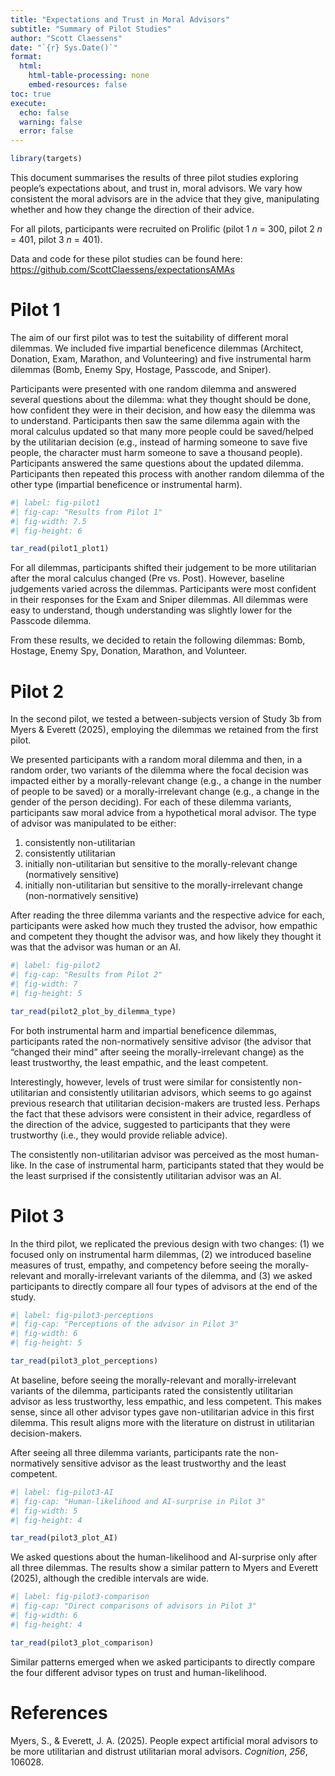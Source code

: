 ```yaml
---
title: "Expectations and Trust in Moral Advisors"
subtitle: "Summary of Pilot Studies"
author: "Scott Claessens"
date: "`{r} Sys.Date()`"
format:
  html:
    html-table-processing: none
    embed-resources: false
toc: true
execute:
  echo: false
  warning: false
  error: false
---
```


```r
library(targets)
```

This document summarises the results of three pilot studies exploring people's
expectations about, and trust in, moral advisors. We vary how consistent the
moral advisors are in the advice that they give, manipulating whether and how 
they change the direction of their advice.

For all pilots, participants were recruited on Prolific (pilot 1 _n_ = 300, 
pilot 2 _n_ = 401, pilot 3 _n_ = 401).

Data and code for these pilot studies can be found here:
<https://github.com/ScottClaessens/expectationsAMAs>

# Pilot 1

The aim of our first pilot was to test the suitability of different moral 
dilemmas. We included five impartial beneficence dilemmas (Architect, Donation, 
Exam, Marathon, and Volunteering) and five instrumental harm dilemmas (Bomb, 
Enemy Spy, Hostage, Passcode, and Sniper).

Participants were presented with one random dilemma and answered several 
questions about the dilemma: what they thought should be done, how confident 
they were in their decision, and how easy the dilemma was to understand.
Participants then saw the same dilemma again with the moral calculus updated so 
that many more people could be saved/helped by the utilitarian decision (e.g., 
instead of harming someone to save five people, the character must harm someone
to save a thousand people). Participants answered the same questions about the
updated dilemma. Participants then repeated this process with another random 
dilemma of the other type (impartial beneficence or instrumental harm).

```r
#| label: fig-pilot1
#| fig-cap: "Results from Pilot 1"
#| fig-width: 7.5
#| fig-height: 6

tar_read(pilot1_plot1)
```

For all dilemmas, participants shifted their judgement to be more utilitarian
after the moral calculus changed (Pre vs. Post). However, baseline judgements
varied across the dilemmas. Participants were most confident in their responses
for the Exam and Sniper dilemmas. All dilemmas were easy to understand, though
understanding was slightly lower for the Passcode dilemma.

From these results, we decided to retain the following dilemmas: Bomb, Hostage,
Enemy Spy, Donation, Marathon, and Volunteer.

# Pilot 2

In the second pilot, we tested a between-subjects version of Study 3b from Myers
& Everett (2025), employing the dilemmas we retained from the first pilot.

We presented participants with a random moral dilemma and then, in a random 
order, two variants of the dilemma where the focal decision was impacted either 
by a morally-relevant change (e.g., a change in the number of people to be 
saved) or a morally-irrelevant change (e.g., a change in the gender of the 
person deciding). For each of these dilemma variants, participants saw moral 
advice from a hypothetical moral advisor. The type of advisor was manipulated to
be either:

1. consistently non-utilitarian
2. consistently utilitarian
3. initially non-utilitarian but sensitive to the morally-relevant change 
(normatively sensitive)
4. initially non-utilitarian but sensitive to the morally-irrelevant change 
(non-normatively sensitive)

After reading the three dilemma variants and the respective advice for each, 
participants were asked how much they trusted the advisor, how empathic and 
competent they thought the advisor was, and how likely they thought it was that
the advisor was human or an AI.

```r
#| label: fig-pilot2
#| fig-cap: "Results from Pilot 2"
#| fig-width: 7
#| fig-height: 5

tar_read(pilot2_plot_by_dilemma_type)
```

For both instrumental harm and impartial beneficence dilemmas, participants 
rated the non-normatively sensitive advisor (the advisor that "changed their 
mind" after seeing the morally-irrelevant change) as the least trustworthy, the 
least empathic, and the least competent.

Interestingly, however, levels of trust were similar for consistently 
non-utilitarian and consistently utilitarian advisors, which seems to go against
previous research that utilitarian decision-makers are trusted less. Perhaps the
fact that these advisors were consistent in their advice, regardless of the 
direction of the advice, suggested to participants that they were trustworthy 
(i.e., they would provide reliable advice).

The consistently non-utilitarian advisor was perceived as the most human-like. 
In the case of instrumental harm, participants stated that they would be the 
least surprised if the consistently utilitarian advisor was an AI.

# Pilot 3

In the third pilot, we replicated the previous design with two changes: (1) we 
focused only on instrumental harm dilemmas, (2) we introduced baseline
measures of trust, empathy, and competency before seeing the morally-relevant
and morally-irrelevant variants of the dilemma, and (3) we asked participants
to directly compare all four types of advisors at the end of the study.

```r
#| label: fig-pilot3-perceptions
#| fig-cap: "Perceptions of the advisor in Pilot 3"
#| fig-width: 6
#| fig-height: 5

tar_read(pilot3_plot_perceptions)
```

At baseline, before seeing the morally-relevant and morally-irrelevant variants
of the dilemma, participants rated the consistently utilitarian advisor as less
trustworthy, less empathic, and less competent. This makes sense, since all
other advisor types gave non-utilitarian advice in this first dilemma. This 
result aligns more with the literature on distrust in utilitarian
decision-makers.

After seeing all three dilemma variants, participants rate the non-normatively 
sensitive advisor as the least trustworthy and the least competent.

```r
#| label: fig-pilot3-AI
#| fig-cap: "Human-likelihood and AI-surprise in Pilot 3"
#| fig-width: 5
#| fig-height: 4

tar_read(pilot3_plot_AI)
```

We asked questions about the human-likelihood and AI-surprise only after all
three dilemmas. The results show a similar pattern to Myers and Everett (2025),
although the credible intervals are wide.

```r
#| label: fig-pilot3-comparison
#| fig-cap: "Direct comparisons of advisors in Pilot 3"
#| fig-width: 6
#| fig-height: 4

tar_read(pilot3_plot_comparison)
```

Similar patterns emerged when we asked participants to directly compare the
four different advisor types on trust and human-likelihood.

# References

Myers, S., & Everett, J. A. (2025). People expect artificial moral advisors to 
be more utilitarian and distrust utilitarian moral advisors. _Cognition_, _256_, 
106028.

